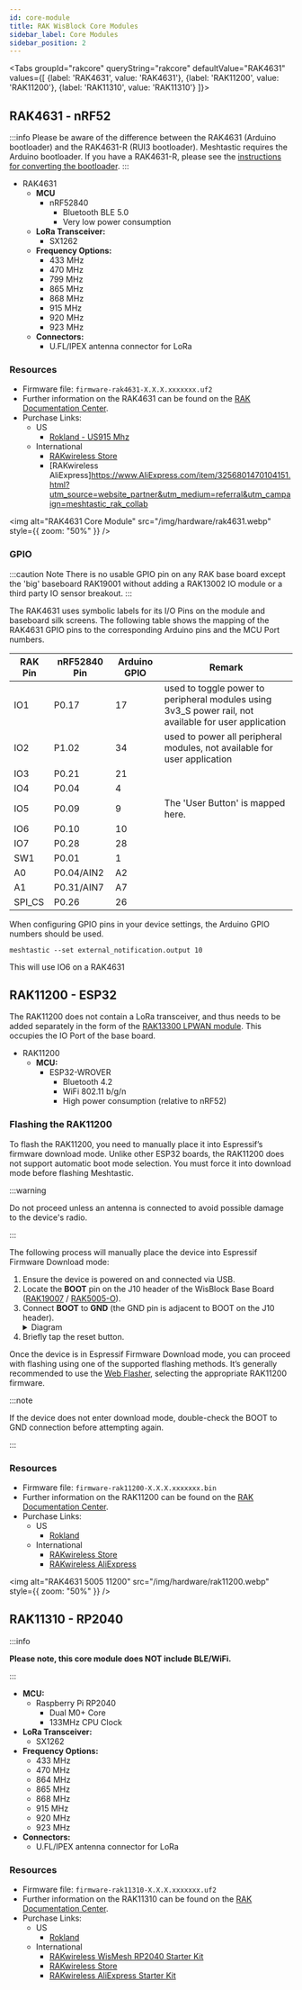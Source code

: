 ```yaml
---
id: core-module
title: RAK WisBlock Core Modules
sidebar_label: Core Modules
sidebar_position: 2
---
```



<Tabs
groupId="rakcore"
queryString="rakcore"
defaultValue="RAK4631"
values={[
{label: 'RAK4631', value: 'RAK4631'},
{label: 'RAK11200', value: 'RAK11200'},
{label: 'RAK11310', value: 'RAK11310'}
]}>

<TabItem value="RAK4631">

## RAK4631 - nRF52

:::info
Please be aware of the difference between the RAK4631 (Arduino bootloader) and the RAK4631-R (RUI3 bootloader). Meshtastic requires the Arduino bootloader. If you have a RAK4631-R, please see the [instructions for converting the bootloader](/docs/getting-started/flashing-firmware/nrf52/convert-rak4631r).
:::

- RAK4631
  - **MCU**
    - nRF52840
      - Bluetooth BLE 5.0
      - Very low power consumption
  - **LoRa Transceiver:**
    - SX1262
  - **Frequency Options:**
    - 433 MHz
    - 470 MHz
    - 799 MHz
    - 865 MHz
    - 868 MHz
    - 915 MHz
    - 920 MHz
    - 923 MHz
  - **Connectors:**
    - U.FL/IPEX antenna connector for LoRa

### Resources

- Firmware file: `firmware-rak4631-X.X.X.xxxxxxx.uf2`
- Further information on the RAK4631 can be found on the [RAK Documentation Center](https://docs.rakwireless.com/Product-Categories/WisBlock/RAK4631/Overview/#product-description).
- Purchase Links:
  - US
    - [Rokland - US915 Mhz](https://store.rokland.com/products/rak-wireless-rak4631-nordic-nrf52840-ble-core-module-for-lorawan-with-lora-sx1262)
  - International
    - [RAKwireless Store](https://store.rakwireless.com/products/rak4631-lpwan-node?utm_source=website_partner&utm_medium=referral&utm_campaign=meshtastic_rak_collab)
    - [RAKwireless AliExpress]https://www.AliExpress.com/item/3256801470104151.html?utm_source=website_partner&utm_medium=referral&utm_campaign=meshtastic_rak_collab

<img
  alt="RAK4631 Core Module"
  src="/img/hardware/rak4631.webp"
  style={{ zoom: "50%" }}
/>

### GPIO

:::caution Note
There is no usable GPIO pin on any RAK base board except the 'big' baseboard RAK19001 without adding a RAK13002 IO module or a third party IO sensor breakout.
:::

The RAK4631 uses symbolic labels for its I/O Pins on the module and baseboard silk screens. The following table shows the mapping of the RAK4631 GPIO pins to the corresponding Arduino pins and the MCU Port numbers.

| RAK Pin | nRF52840 Pin | Arduino GPIO | Remark                                                                                                |
| ------- | ------------ | ------------ | ----------------------------------------------------------------------------------------------------- |
| IO1     | P0.17        | 17           | used to toggle power to peripheral modules using 3v3_S power rail, not available for user application |
| IO2     | P1.02        | 34           | used to power all peripheral modules, not available for user application                              |
| IO3     | P0.21        | 21           |
| IO4     | P0.04        | 4            |
| IO5     | P0.09        | 9            | The 'User Button' is mapped here.                                                                     |
| IO6     | P0.10        | 10           |
| IO7     | P0.28        | 28           |
| SW1     | P0.01        | 1            |
| A0      | P0.04/AIN2   | A2           |
| A1      | P0.31/AIN7   | A7           |
| SPI_CS  | P0.26        | 26           |

When configuring GPIO pins in your device settings, the Arduino GPIO numbers should be used.

```shell title="Example"
meshtastic --set external_notification.output 10
```

This will use IO6 on a RAK4631

</TabItem>	
<TabItem value="RAK11200">

## RAK11200 - ESP32

The RAK11200 does not contain a LoRa transceiver, and thus needs to be added separately in the form of the [RAK13300 LPWAN module](https://store.rakwireless.com/products/rak13300-wisblock-lpwan). This occupies the IO Port of the base board.

- RAK11200
  - **MCU:**
    - ESP32-WROVER
      - Bluetooth 4.2
      - WiFi 802.11 b/g/n
      - High power consumption (relative to nRF52)

### Flashing the RAK11200

To flash the RAK11200, you need to manually place it into Espressif’s firmware download mode. Unlike other ESP32 boards, the RAK11200 does not support automatic boot mode selection. You must force it into download mode before flashing Meshtastic.

:::warning

Do not proceed unless an antenna is connected to avoid possible damage to the device's radio.

:::

The following process will manually place the device into Espressif Firmware Download mode:

1. Ensure the device is powered on and connected via USB.
2. Locate the **BOOT** pin on the J10 header of the WisBlock Base Board ([RAK19007](/docs/hardware/devices/rak-wireless/wisblock/base-board/?rakbase=RAK19007) / [RAK5005-O](/docs/hardware/devices/rak-wireless/wisblock/base-board/?rakbase=RAK5005-O)).
3. Connect **BOOT** to **GND** (the GND pin is adjacent to BOOT on the J10 header).
   <div class="no-print">
     <details>
       <summary>Diagram</summary>
       <div>
         <img
           src="/img/hardware/rak/rak11200_boot_mode.webp"
           alt="RAK11200 Boot Mode Connection Diagram"
         />
       </div>
     </details>
   </div>
4. Briefly tap the reset button.

Once the device is in Espressif Firmware Download mode, you can proceed with flashing using one of the supported flashing methods. It’s generally recommended to use the [Web Flasher](https://flasher.meshtastic.org/), selecting the appropriate RAK11200 firmware.

:::note

If the device does not enter download mode, double-check the BOOT to GND connection before attempting again.

:::

### Resources

- Firmware file: `firmware-rak11200-X.X.X.xxxxxxx.bin`
- Further information on the RAK11200 can be found on the [RAK Documentation Center](https://docs.rakwireless.com/Product-Categories/WisBlock/RAK11200/Overview/#product-description).
- Purchase Links:
  - US
    - [Rokland](https://store.rokland.com/products/rakwireless-rak11200-wifi-and-ble-espressif-esp32-wrover-pid-110023)
  - International
    - [RAKwireless Store](https://store.rakwireless.com/products/wiscore-esp32-module-rak11200?utm_source=website_partner&utm_medium=referral&utm_campaign=meshtastic_rak_collab)
    - [RAKwireless AliExpress](https://www.AliExpress.com/item/3256802312474717.html?utm_source=website_partner&utm_medium=referral&utm_campaign=meshtastic_rak_collab)

<img
  alt="RAK4631 5005 11200"
  src="/img/hardware/rak11200.webp"
  style={{ zoom: "50%" }}
/>

</TabItem>

<TabItem value="RAK11310">

## RAK11310 - RP2040

:::info

**Please note, this core module does NOT include BLE/WiFi.**

:::

- **MCU:**
  - Raspberry Pi RP2040
    - Dual M0+ Core
    - 133MHz CPU Clock
- **LoRa Transceiver:**
  - SX1262
- **Frequency Options:**
  - 433 MHz
  - 470 MHz
  - 864 MHz
  - 865 MHz
  - 868 MHz
  - 915 MHz
  - 920 MHz
  - 923 MHz
- **Connectors:**
  - U.FL/IPEX antenna connector for LoRa

### Resources

- Firmware file: `firmware-rak11310-X.X.X.xxxxxxx.uf2`
- Further information on the RAK11310 can be found on the [RAK Documentation Center](https://docs.rakwireless.com/Product-Categories/WisBlock/RAK11310/Overview/#product-description).
- Purchase Links:
  - US
    - [Rokland](https://store.rokland.com/products/rak-raspberry-pi-rp2040-core-module-for-lorawan-with-lora-sx1262-us915-mhz-rak11310-pid-116003)
  - International
    - [RAKwireless WisMesh RP2040 Starter Kit](https://store.rakwireless.com/products/wisblock-rp2040-starter-kit-for-meshtastic?utm_source=website_partner&utm_medium=referral&utm_campaign=meshtastic_rak_collab)
    - [RAKwireless Store](https://store.rakwireless.com/products/rak11310-wisblock-lpwan-module)
    - [RAKwireless AliExpress Starter Kit](https://www.AliExpress.com/item/3256803225175784.html?utm_source=website_partner&utm_medium=referral&utm_campaign=meshtastic_rak_collab)

</TabItem>	
</Tabs>
